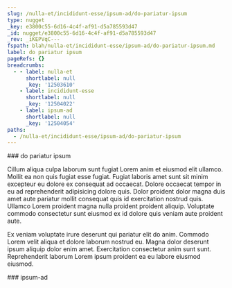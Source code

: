 ```yaml
---
slug: /nulla-et/incididunt-esse/ipsum-ad/do-pariatur-ipsum
type: nugget
_key: e3800c55-6d16-4c4f-af91-d5a785593d47
_id: nugget/e3800c55-6d16-4c4f-af91-d5a785593d47
_rev: _iKEPVqC---
fspath: blah/nulla-et/incididunt-esse/ipsum-ad/do-pariatur-ipsum.md
label: do pariatur ipsum
pageRefs: {}
breadcrumbs:
  - - label: nulla-et
      shortlabel: null
      _key: '12503610'
    - label: incididunt-esse
      shortlabel: null
      _key: '12504022'
    - label: ipsum-ad
      shortlabel: null
      _key: '12504054'
paths:
  - /nulla-et/incididunt-esse/ipsum-ad/do-pariatur-ipsum
---
```


<NuggetArea>
<Nugget slug="/nulla-et/incididunt-esse/ipsum-ad/do-pariatur-ipsum" type="nugget" _key="e3800c55-6d16-4c4f-af91-d5a785593d47" _id="nugget/e3800c55-6d16-4c4f-af91-d5a785593d47" _rev="_iKEPVqC---" fspath="blah/nulla-et/incididunt-esse/ipsum-ad/do-pariatur-ipsum.md" label="do pariatur ipsum" paths="/nulla-et/incididunt-esse/ipsum-ad/do-pariatur-ipsum">
<NuggetBody>
### do pariatur ipsum

Cillum aliqua culpa laborum sunt fugiat Lorem anim et eiusmod elit ullamco. Mollit ea non quis fugiat esse fugiat. Fugiat laboris amet sunt sit minim excepteur eu dolore ex consequat ad occaecat. Dolore occaecat tempor in eu ad reprehenderit adipisicing dolore quis. Dolor proident dolor magna duis amet aute pariatur mollit consequat quis id exercitation nostrud quis. Ullamco Lorem proident magna nulla proident proident aliquip. Voluptate commodo consectetur sunt eiusmod ex id dolore quis veniam aute proident aute.

Ex veniam voluptate irure deserunt qui pariatur elit do anim. Commodo Lorem velit aliqua et dolore laborum nostrud eu. Magna dolor deserunt ipsum aliquip dolor enim amet. Exercitation consectetur anim sunt sunt. Reprehenderit laborum Lorem ipsum proident ea eu labore eiusmod eiusmod.

</NuggetBody>
<Breadcrumbs>
<Crumbs>
<Crumb _key="12503610" label="nulla-et" /><Crumb _key="12504022" label="incididunt-esse" /><Crumb _key="12504054" label="ipsum-ad" />
</Crumbs>
</Breadcrumbs>
</Nugget>

<NuggetsInbound>
</NuggetsInbound>
<NuggetsOutbound>
</NuggetsOutbound>
</NuggetArea>
<PassagesInbound>
<Passage direction="inbound" type="passage" _key="12504054" _id="passage/12504054" _rev="_iKEPVq----" label="ipsum-ad" passage="ipsum-ad" fspath="blah/nulla-et/incididunt-esse/ipsum-ad" paths="/nulla-et/incididunt-esse/ipsum-ad" slug="/nulla-et/incididunt-esse/ipsum-ad">
<NuggetBody>
### ipsum-ad

</NuggetBody>
<Breadcrumbs>
<Crumbs>
<Crumb _key="12503610" label="nulla-et" /><Crumb _key="12504022" label="incididunt-esse" />
</Crumbs>
</Breadcrumbs>
</Passage>

</PassagesInbound>
<PassagesOutbound>
</PassagesOutbound>